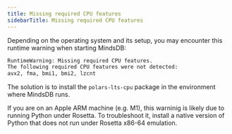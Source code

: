 ```yaml
---
title: Missing required CPU features
sidebarTitle: Missing required CPU features
---
```


Depending on the operating system and its setup, you may encounter this runtime warning when starting MindsDB:

```bash
RuntimeWarning: Missing required CPU features.
The following required CPU features were not detected:
avx2, fma, bmi1, bmi2, lzcnt
```

The solution is to install the `polars-lts-cpu` package in the environment where MindsDB runs.

If you are on an Apple ARM machine (e.g. M1), this warninig is likely due to running Python under Rosetta. To troubleshoot it, install a native version of Python that does not run under Rosetta x86-64 emulation.
